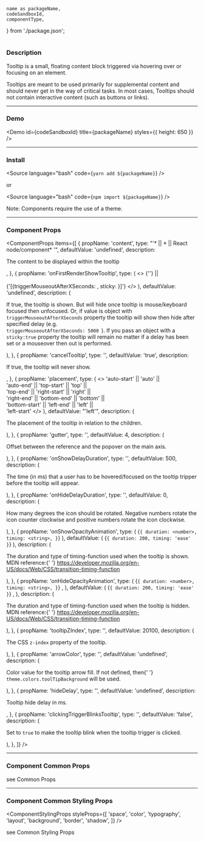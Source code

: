 <!---

React Components Blocks: https://github.com/storybookjs/storybook/blob/master/addons/docs/docs/docspage.md#slot-values

CSF Stories with arbitrary MDX: https://github.com/storybookjs/storybook/blob/master/addons/docs/docs/recipes.md#csf-stories-with-arbitrary-mdx

Note that in contrast to other examples, the MDX file suffix is .mdx rather than .stories.mdx. This key difference means that the file will be loaded with the default MDX loader rather than Storybook's CSF loader, which has several implications:

You shouldn't provide a Meta declaration.
You can refer to existing stories (i.e. <Story id="...">) but cannot define new stories (i.e. <Story name="...">).
The documentation gets exported as the default export (MDX default) rather than as a parameter hanging off the default export (CSF).

-->


	name as packageName,
	codeSandboxId,
	componentType,
} from './package.json';

<h1 style={{ marginBottom: '50px', textTransform: 'capitalize' }}>
	<ComponentTitle packageName={packageName} componentType={componentType} />
</h1>

<PackageLinks packageName={packageName} componentType={componentType} />

### Description

Tooltip is a small, floating content block triggered via hovering over or focusing on an element.

Tooltips are meant to be used primarily for supplemental content and should never get in the way of critical tasks. In most cases, Tooltips should not contain interactive content (such as buttons or links).

---

### Demo

<Demo id={codeSandboxId} title={packageName} styles={{ height: 650 }} />

---

### Install

<Source language="bash" code={`yarn add ${packageName}`} />

or

<Source language="bash" code={`npm import ${packageName}`} />

Note: Components require the use of a <LinkTo kind="ui-component-system-overview-themes-component-usage--page">theme</LinkTo>.

---

### Component Props

<ComponentProps
	items={[
		{
			propName: 'content',
			type: "'<string>* || <function>* || React node/component* '",
			defaultValue: 'undefined',
			description: <p>The content to be displayed within the tooltip</p>,
		},
		{
			propName: 'onFirstRenderShowTooltip',
			type: (
				<>
					{'<boolean>'} || <br />
					<br />
					{'[{triggerMouseoutAfterXSeconds: <number>, sticky: <boolean>}]'}
				</>
			),
			defaultValue: 'undefined',
			description: (
				<p>
					If true, the tooltip is shown. But will hide once tooltip is
					mouse/keyboard focused then unfocused. Or, if value is object with
					<code>triggerMouseoutAfterXSeconds</code> property the tooltip will show
					then hide after specified delay (e.g. <code>
						triggerMouseoutAfterXSeconds: 5000
					</code>). If you pass an object with a <code>sticky:true</code> property
					the tooltip will remain no matter if a delay has been set or a mouseover
					then out is performed.
				</p>
			),
		},
		{
			propName: 'cancelTooltip',
			type: '<boolean>',
			defaultValue: 'true',
			description: <p>If true, the tooltip will never show.</p>,
		},
		{
			propName: 'placement',
			type: (
				<>
					'auto-start' || 'auto' || <br />
					'auto-end' || 'top-start' || 'top' ||
					<br />
					'top-end' || 'right-start' || 'right' ||
					<br />
					'right-end' || 'bottom-end' || 'bottom' ||
					<br /> 'bottom-start' || 'left-end' || 'left' ||
					<br />
					'left-start'
				</>
			),
			defaultValue: "'left'",
			description: (
				<p>The placement of the tooltip in relation to the children.</p>
			),
		},
		{
			propName: 'gutter',
			type: '<number>',
			defaultValue: 4,
			description: (
				<p>Offset between the reference and the popover on the main axis.</p>
			),
		},
		{
			propName: 'onShowDelayDuration',
			type: '<number>',
			defaultValue: 500,
			description: (
				<p>
					The time (in ms) that a user has to be hovered/focused on the tooltip
					tripper before the tooltip will appear.
				</p>
			),
		},
		{
			propName: 'onHideDelayDuration',
			type: '<number>',
			defaultValue: 0,
			description: (
				<p>
					How many degrees the icon should be rotated. Negative numbers rotate
					the icon counter clockwise and positive numbers rotate the icon
					clockwise.
				</p>
			),
		},
		{
			propName: 'onShowOpacityAnimation',
			type: (
				<DocNestedProp>
					{`{
	duration: <number>,
	timing: <string>,
}`}
				</DocNestedProp>
			),
			defaultValue: (
				<DocNestedProp>
					{`{
	duration: 200,
	timing: 'ease'
}`}
				</DocNestedProp>
			),
			description: (
				<p>
					The duration and type of timing-function used when the tooltip is
					shown. MDN reference:{' '}
					<a href="https://developer.mozilla.org/en-US/docs/Web/CSS/transition-timing-function">
						https://developer.mozilla.org/en-US/docs/Web/CSS/transition-timing-function
					</a>
				</p>
			),
		},
		{
			propName: 'onHideOpacityAnimation',
			type: (
				<DocNestedProp>
					{`{
	duration: <number>,
	timing: <string>,
}`}
					,
				</DocNestedProp>
			),
			defaultValue: (
				<DocNestedProp>
					{`{
	duration: 200,
	timing: 'ease'
}`}
					,
				</DocNestedProp>
			),
			description: (
				<p>
					The duration and type of timing-function used when the tooltip is
					hidden. MDN reference:{' '}
					<a href="https://developer.mozilla.org/en-US/docs/Web/CSS/transition-timing-function">
						https://developer.mozilla.org/en-US/docs/Web/CSS/transition-timing-function
					</a>
				</p>
			),
		},
		{
			propName: 'tooltipZIndex',
			type: '<number>',
			defaultValue: 20100,
			description: (
				<p>
					The CSS <code>z-index</code> property of the tooltip.
				</p>
			),
		},
		{
			propName: 'arrowColor',
			type: '<string>',
			defaultValue: 'undefined',
			description: (
				<p>
					Color value for the tooltip arrow fill. If not defined, then{' '}
					<code>theme.colors.toolTipBackground</code> will be used.
				</p>
			),
		},
		{
			propName: 'hideDelay',
			type: '<number>',
			defaultValue: 'undefined',
			description: <p>Tooltip hide delay in ms.</p>,
		},
		{
			propName: 'clickingTriggerBlinksTooltip',
			type: '<boolean>',
			defaultValue: 'false',
			description: (
				<p>
					Set to <code>true</code> to make the tooltip blink when the tooltip
					trigger is clicked.
				</p>
			),
		},
	]}
/>

---

### Component Common Props

<ComponentCommonProps />

see <LinkTo kind="ui-component-system-overview-react-common-props-styled-system-props--page#common-props">
Common Props</LinkTo>

---

### Component Common Styling Props

<ComponentStylingProps
	styleProps={[
		'space',
		'color',
		'typography',
		'layout',
		'background',
		'border',
		'shadow',
	]}
/>

see <LinkTo kind="ui-component-system-overview-react-common-props-styling-props--page#common-styling-props">Common Styling Props</LinkTo>
